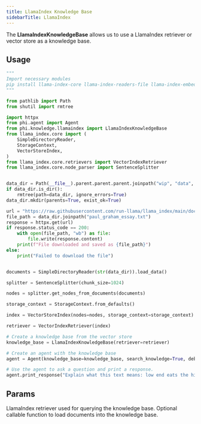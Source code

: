 ```yaml
---
title: LlamaIndex Knowledge Base
sidebarTitle: LlamaIndex
---
```


The **LlamaIndexKnowledgeBase** allows us to use a LlamaIndex retriever or vector store as a knowledge base.

## Usage

```python llamaindex_kb.py
"""
Import necessary modules
pip install llama-index-core llama-index-readers-file llama-index-embeddings-openai phidata
"""

from pathlib import Path
from shutil import rmtree

import httpx
from phi.agent import Agent
from phi.knowledge.llamaindex import LlamaIndexKnowledgeBase
from llama_index.core import (
    SimpleDirectoryReader,
    StorageContext,
    VectorStoreIndex,
)
from llama_index.core.retrievers import VectorIndexRetriever
from llama_index.core.node_parser import SentenceSplitter


data_dir = Path(__file__).parent.parent.parent.joinpath("wip", "data", "paul_graham")
if data_dir.is_dir():
    rmtree(path=data_dir, ignore_errors=True)
data_dir.mkdir(parents=True, exist_ok=True)

url = "https://raw.githubusercontent.com/run-llama/llama_index/main/docs/docs/examples/data/paul_graham/paul_graham_essay.txt"
file_path = data_dir.joinpath("paul_graham_essay.txt")
response = httpx.get(url)
if response.status_code == 200:
    with open(file_path, "wb") as file:
        file.write(response.content)
    print(f"File downloaded and saved as {file_path}")
else:
    print("Failed to download the file")


documents = SimpleDirectoryReader(str(data_dir)).load_data()

splitter = SentenceSplitter(chunk_size=1024)

nodes = splitter.get_nodes_from_documents(documents)

storage_context = StorageContext.from_defaults()

index = VectorStoreIndex(nodes=nodes, storage_context=storage_context)

retriever = VectorIndexRetriever(index)

# Create a knowledge base from the vector store
knowledge_base = LlamaIndexKnowledgeBase(retriever=retriever)

# Create an agent with the knowledge base
agent = Agent(knowledge_base=knowledge_base, search_knowledge=True, debug_mode=True, show_tool_calls=True)

# Use the agent to ask a question and print a response.
agent.print_response("Explain what this text means: low end eats the high end", markdown=True)
```

## Params

<ResponseField name="retriever" type="BaseRetriever" default="None">
  LlamaIndex retriever used for querying the knowledge base.
</ResponseField>
<ResponseField name="loader" type="Optional[Callable]" default="None">
  Optional callable function to load documents into the knowledge base.
</ResponseField>